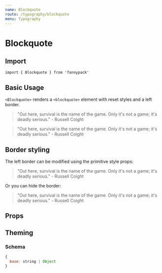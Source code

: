 ```yaml
---
name: Blockquote
route: /typography/blockquote
menu: Typography
---
```



# Blockquote

## Import

`import { Blockquote } from 'fannypack'`

## Basic Usage

`<Blockquote>` renders a `<blockquote>` element with reset styles and a left border.

<Playground>
  <Blockquote>
    <Paragraph marginBottom="xsmall">"Out here, survival is the name of the game. Only it's not a game; it's deadly serious."</Paragraph>
    <Text as="cite">- Russell Coight</Text>
  </Blockquote>
  <Blockquote backgroundColor="whitesmoke" marginTop="xsmall">
    <Paragraph marginBottom="xsmall">"Out here, survival is the name of the game. Only it's not a game; it's deadly serious."</Paragraph>
    <Text as="cite">- Russell Coight</Text>
  </Blockquote>
</Playground>

## Border styling

The left border can be modified using the primitive style props:

<Playground>
  <Blockquote borderColor="blue">
    <Paragraph marginBottom="xsmall">"Out here, survival is the name of the game. Only it's not a game; it's deadly serious."</Paragraph>
    <Text as="cite">- Russell Coight</Text>
  </Blockquote>
</Playground>

Or you can hide the border:

<Playground>
  <Blockquote border="none">
    <Paragraph marginBottom="xsmall">"Out here, survival is the name of the game. Only it's not a game; it's deadly serious."</Paragraph>
    <Text as="cite">- Russell Coight</Text>
  </Blockquote>
</Playground>

## Props

<PropsTable of={Blockquote} />

## Theming

### Schema

```jsx
{
  base: string | Object
}
```
